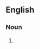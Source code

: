 {{also|graham cracker}}

==English==

===Noun===
{{en-noun}}

# {{alternative spelling of|en|graham cracker}}